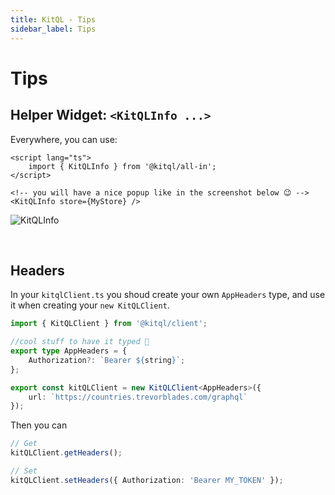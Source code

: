 ```yaml
---
title: KitQL - Tips
sidebar_label: Tips
---
```


# Tips

## Helper Widget: `<KitQLInfo ...>`

Everywhere, you can use:

```svelte
<script lang="ts">
	import { KitQLInfo } from '@kitql/all-in';
</script>

<!-- you will have a nice popup like in the screenshot below 😉 -->
<KitQLInfo store={MyStore} />
```

![KitQLInfo](https://kitql.vercel.app/assets/demo-github-social-preview.png)

<br />

## Headers

In your `kitqlClient.ts` you shoud create your own `AppHeaders` type, and use it when creating your `new KitQLClient`.

```ts
import { KitQLClient } from '@kitql/client';

//cool stuff to have it typed 🤟
export type AppHeaders = {
	Authorization?: `Bearer ${string}`;
};

export const kitQLClient = new KitQLClient<AppHeaders>({
	url: `https://countries.trevorblades.com/graphql`
});
```

Then you can

```ts
// Get
kitQLClient.getHeaders();

// Set
kitQLClient.setHeaders({ Authorization: 'Bearer MY_TOKEN' });
```
